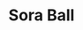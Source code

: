 ---
title: "Sora Ball"
meta_title: "Sora Ball craft"
description: "Craft de Sora Ball"
rank: "a"
draft: false
name: "Sora Ball"
recipe_img: "https://wiki.pokexgames.com/images/b/b9/Sora-ball.png"
level: 90
craft_time: 18000
result: 100
value_npc: 1
ingredients:
  - name: "Apricorn"
    quantity: 1
    item_img: "https://wiki.pokexgames.com/images/c/c2/Apricorn.png"
    value_npc: 1
  - name: "Platinum Ore"
    quantity: 35
    item_img: "https://wiki.pokexgames.com/images/b/b0/Platinum_Ore.png"
    value_npc: 1
  - name: "Feather Stone"
    quantity: 1
    item_img: "https://wiki.pokexgames.com/images/5/5c/Feather1.png"
    value_npc: 1
  - name: "Screw"
    quantity: 100
    item_img: "https://wiki.pokexgames.com/images/5/59/Screw.png"
    value_npc: 1
  - name: "Snowball"
    quantity: 100
    item_img: "https://wiki.pokexgames.com/images/0/04/Snowball.png"
    value_npc: 1
  - name: "Straw"
    quantity: 100
    item_img: "https://wiki.pokexgames.com/images/5/55/Straw.png"
    value_npc: 1
---